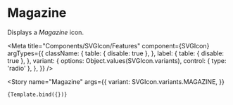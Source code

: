 
# Magazine

Displays a _Magazine_ icon.

<Meta
    title="Components/SVGIcon/Features"
    component={SVGIcon}
    argTypes={{
        className: {
            table: { disable: true },
        },
        label: {
            table: { disable: true },
        },
        variant: {
            options: Object.values(SVGIcon.variants),
            control: { type: 'radio' },
        },
    }}
/>

<Story
    name="Magazine"
    args={{
        variant: SVGIcon.variants.MAGAZINE,
    }}
>
    {Template.bind({})}
</Story>

